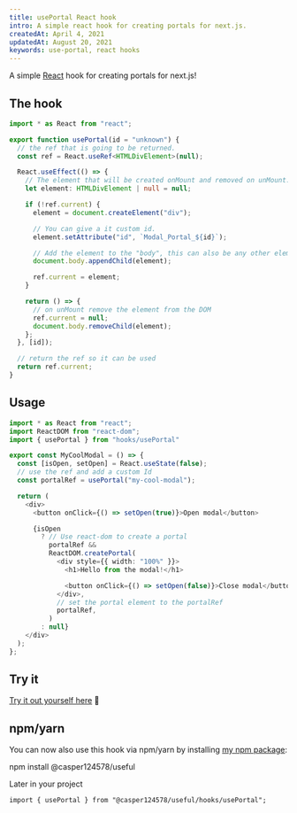 ```yaml
---
title: usePortal React hook
intro: A simple react hook for creating portals for next.js.
createdAt: April 4, 2021
updatedAt: August 20, 2021
keywords: use-portal, react hooks
---
```


A simple [React](https://github.com/facebook/react) hook for creating portals for next.js!

## The hook

```tsx:src/hooks/usePortal.ts
import * as React from "react";

export function usePortal(id = "unknown") {
  // the ref that is going to be returned.
  const ref = React.useRef<HTMLDivElement>(null);

  React.useEffect(() => {
    // The element that will be created onMount and removed on unMount.
    let element: HTMLDivElement | null = null;

    if (!ref.current) {
      element = document.createElement("div");

      // You can give a it custom id.
      element.setAttribute("id", `Modal_Portal_${id}`);

      // Add the element to the "body", this can also be any other element.
      document.body.appendChild(element);

      ref.current = element;
    }

    return () => {
      // on unMount remove the element from the DOM
      ref.current = null;
      document.body.removeChild(element);
    };
  }, [id]);

  // return the ref so it can be used
  return ref.current;
}
```

## Usage

```tsx:src/App.ts
import * as React from "react";
import ReactDOM from "react-dom";
import { usePortal } from "hooks/usePortal"

export const MyCoolModal = () => {
  const [isOpen, setOpen] = React.useState(false);
  // use the ref and add a custom Id
  const portalRef = usePortal("my-cool-modal");

  return (
    <div>
      <button onClick={() => setOpen(true)}>Open modal</button>

      {isOpen
        ? // Use react-dom to create a portal
          portalRef &&
          ReactDOM.createPortal(
            <div style={{ width: "100%" }}>
              <h1>Hello from the modal!</h1>

              <button onClick={() => setOpen(false)}>Close modal</button>
            </div>,
            // set the portal element to the portalRef
            portalRef,
          )
        : null}
    </div>
  );
};
```

## Try it

[Try it out yourself here](https://codesandbox.io/s/admiring-lake-5b30h) 🚀

## npm/yarn

You can now also use this hook via npm/yarn by installing [my npm package](https://npm.im/@casper124578/useful):

<CommandLine>npm install @casper124578/useful</CommandLine>

Later in your project

```tsx
import { usePortal } from "@casper124578/useful/hooks/usePortal";
```
